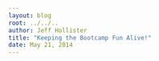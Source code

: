 ---
layout: blog
root: ../../..
author: Jeff Hollister
title: "Keeping the Bootcamp Fun Alive!"
date: May 21, 2014
---

